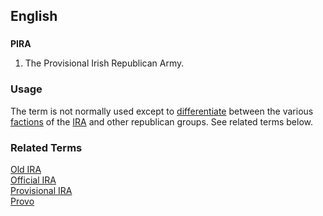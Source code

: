==English==

==={{Initialism}}===
'''PIRA'''
# The Provisional Irish Republican Army.

===Usage=== 
The term is not normally used except to [[differentiate]] between the various [[factions]] of the [[IRA]] and other republican groups.  See related terms below.

===Related Terms===
[[Old IRA]]<BR>
[[Official IRA]]<BR>
[[Provisional IRA]]<BR>
[[Provo]]